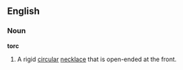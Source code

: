 ==English==
===Noun===
'''torc'''
{{wikipedia}}
#A rigid [[circular]] [[necklace]] that is open-ended at the front.